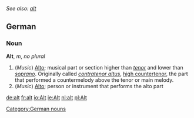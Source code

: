 ''See also: [[alt]]''
==German==
===Noun===
'''Alt''', ''m'', ''no plural''
# (''Music'') [[Alto]]; musical part or section higher than ''[[tenor]]'' and lower than ''[[soprano]]''. Originally called ''[[contratenor altus]]'', [[high countertenor]], the part that performed a countermelody above the tenor or main melody.
# (''Music'') [[Alto]]; person or instrument that performs the alto part

[[Category:German nouns]]

[[de:alt]]
[[fr:alt]]
[[io:Alt]]
[[ie:Alt]]
[[nl:alt]]
[[pl:Alt]]